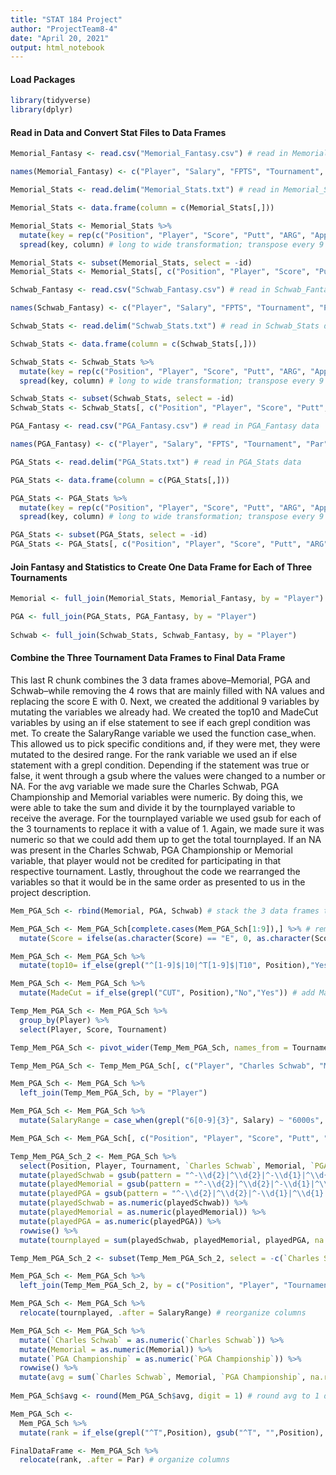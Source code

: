 ```yaml
---
title: "STAT 184 Project"
author: "ProjectTeam8-4"
date: "April 20, 2021"
output: html_notebook
---
```


#### Load Packages
```r
library(tidyverse) 
library(dplyr)
```

#### Read in Data and Convert Stat Files to Data Frames
```r
Memorial_Fantasy <- read.csv("Memorial_Fantasy.csv") # read in Memorial_Fantasy data

names(Memorial_Fantasy) <- c("Player", "Salary", "FPTS", "Tournament", "Par") # change Name variable to Player

Memorial_Stats <- read.delim("Memorial_Stats.txt") # read in Memorial_Stats data

Memorial_Stats <- data.frame(column = c(Memorial_Stats[,]))

Memorial_Stats <- Memorial_Stats %>%
  mutate(key = rep(c("Position", "Player", "Score", "Putt", "ARG", "App", "OTT", "T2G", "Total"), n()/9), id = cumsum(key == "Position")) %>%
  spread(key, column) # long to wide transformation; transpose every 9 rows of Memorial_Stats into a column

Memorial_Stats <- subset(Memorial_Stats, select = -id)
Memorial_Stats <- Memorial_Stats[, c("Position", "Player", "Score", "Putt", "ARG", "App", "OTT", "T2G", "Total")] # reorganize columns

Schwab_Fantasy <- read.csv("Schwab_Fantasy.csv") # read in Schwab_Fantasy data

names(Schwab_Fantasy) <- c("Player", "Salary", "FPTS", "Tournament", "Par") # change Name variable to Player

Schwab_Stats <- read.delim("Schwab_Stats.txt") # read in Schwab_Stats data

Schwab_Stats <- data.frame(column = c(Schwab_Stats[,]))

Schwab_Stats <- Schwab_Stats %>%
  mutate(key = rep(c("Position", "Player", "Score", "Putt", "ARG", "App", "OTT", "T2G", "Total"), n()/9), id = cumsum(key == "Position")) %>%
  spread(key, column) # long to wide transformation; transpose every 9 rows of Memorial_Stats into a column

Schwab_Stats <- subset(Schwab_Stats, select = -id)
Schwab_Stats <- Schwab_Stats[, c("Position", "Player", "Score", "Putt", "ARG", "App", "OTT", "T2G", "Total")] # reorganize columns

PGA_Fantasy <- read.csv("PGA_Fantasy.csv") # read in PGA_Fantasy data

names(PGA_Fantasy) <- c("Player", "Salary", "FPTS", "Tournament", "Par") # change Name variable to Player

PGA_Stats <- read.delim("PGA_Stats.txt") # read in PGA_Stats data

PGA_Stats <- data.frame(column = c(PGA_Stats[,]))

PGA_Stats <- PGA_Stats %>%
  mutate(key = rep(c("Position", "Player", "Score", "Putt", "ARG", "App", "OTT", "T2G", "Total"), n()/9), id = cumsum(key == "Position")) %>% 
  spread(key, column) # long to wide transformation; transpose every 9 rows of Memorial_Stats into a column

PGA_Stats <- subset(PGA_Stats, select = -id)
PGA_Stats <- PGA_Stats[, c("Position", "Player", "Score", "Putt", "ARG", "App", "OTT", "T2G", "Total")] # reorganize columns
```

#### Join Fantasy and Statistics to Create One Data Frame for Each of Three Tournaments
```r
Memorial <- full_join(Memorial_Stats, Memorial_Fantasy, by = "Player")

PGA <- full_join(PGA_Stats, PGA_Fantasy, by = "Player")
  
Schwab <- full_join(Schwab_Stats, Schwab_Fantasy, by = "Player")
```

#### Combine the Three Tournament Data Frames to Final Data Frame

This last R chunk combines the 3 data frames above--Memorial, PGA and Schwab--while removing the 4 rows that are mainly filled with NA values and replacing the score E with 0. Next, we created the additional 9 variables by mutating the variables we already had. We created the top10 and MadeCut variables by using an if else statement to see if each grepl condition was met. To create the SalaryRange variable we used the function case_when. This allowed us to pick specific conditions and, if they were met, they were mutated to the desired range. For the rank variable we used an if else statement with a grepl condition. Depending if the statement was true or false, it went through a gsub where the values were changed to a number or NA. For the avg variable we made sure the Charles Schwab, PGA Championship and Memorial variables were numeric. By doing this, we were able to take the sum and divide it by the tournplayed variable to receive the average. For the tournplayed variable we used gsub for each of the 3 tournaments to replace it with a value of 1. Again, we made sure it was numeric so that we could add them up to get the total tournplayed. If an NA was present in the Charles Schwab, PGA Championship or Memorial variable, that player would not be credited for participating in that respective tournament. Lastly, throughout the code we rearranged the variables so that it would be in the same order as presented to us in the project description.

```r
Mem_PGA_Sch <- rbind(Memorial, PGA, Schwab) # stack the 3 data frames together

Mem_PGA_Sch <- Mem_PGA_Sch[complete.cases(Mem_PGA_Sch[1:9]),] %>% # removes 4 rows with NA
  mutate(Score = ifelse(as.character(Score) == "E", 0, as.character(Score))) # replace score E with 0

Mem_PGA_Sch <- Mem_PGA_Sch %>%
  mutate(top10= if_else(grepl("^[1-9]$|10|^T[1-9]$|T10", Position),"Yes", "No")) # add top10 variable

Mem_PGA_Sch <- Mem_PGA_Sch %>%
  mutate(MadeCut = if_else(grepl("CUT", Position),"No","Yes")) # add MadeCut variable

Temp_Mem_PGA_Sch <- Mem_PGA_Sch %>%
  group_by(Player) %>%
  select(Player, Score, Tournament)

Temp_Mem_PGA_Sch <- pivot_wider(Temp_Mem_PGA_Sch, names_from = Tournament, values_from = Score)

Temp_Mem_PGA_Sch <- Temp_Mem_PGA_Sch[, c("Player", "Charles Schwab", "Memorial", "PGA Championship")] # reorganize columns

Mem_PGA_Sch <- Mem_PGA_Sch %>%
  left_join(Temp_Mem_PGA_Sch, by = "Player")

Mem_PGA_Sch <- Mem_PGA_Sch %>%
  mutate(SalaryRange = case_when(grepl("6[0-9]{3}", Salary) ~ "6000s", grepl("7[0-9]{3}", Salary) ~ "7000s", grepl("8[0-9]{3}", Salary) ~ "8000s",grepl("9[0-9]{3}", Salary) ~ "9000s",grepl("1[0-9]{4}", Salary) ~ "10000s")) # add SalaryRange variable

Mem_PGA_Sch <- Mem_PGA_Sch[, c("Position", "Player", "Score", "Putt", "ARG", "App", "OTT", "T2G", "Total", "Salary", "FPTS", "Tournament", "Par", "top10", "MadeCut", "SalaryRange", "Charles Schwab", "Memorial", "PGA Championship")] # reorganize columns

Temp_Mem_PGA_Sch_2 <- Mem_PGA_Sch %>%
  select(Position, Player, Tournament, `Charles Schwab`, Memorial, `PGA Championship`) %>%
  mutate(playedSchwab = gsub(pattern = "^-\\d{2}|^\\d{2}|^-\\d{1}|^\\d{1}|", replacement = "1", `Charles Schwab`)) %>%
  mutate(playedMemorial = gsub(pattern = "^-\\d{2}|^\\d{2}|^-\\d{1}|^\\d{1}|", replacement = "1", Memorial)) %>%
  mutate(playedPGA = gsub(pattern = "^-\\d{2}|^\\d{2}|^-\\d{1}|^\\d{1}|", replacement = "1", `PGA Championship`)) %>%
  mutate(playedSchwab = as.numeric(playedSchwab)) %>%
  mutate(playedMemorial = as.numeric(playedMemorial)) %>%
  mutate(playedPGA = as.numeric(playedPGA)) %>%
  rowwise() %>%
  mutate(tournplayed = sum(playedSchwab, playedMemorial, playedPGA, na.rm = TRUE)) # create tournplayed variable

Temp_Mem_PGA_Sch_2 <- subset(Temp_Mem_PGA_Sch_2, select = -c(`Charles Schwab`, Memorial, `PGA Championship`, playedSchwab, playedMemorial, playedPGA)) # delete extra columns

Mem_PGA_Sch <- Mem_PGA_Sch %>%
  left_join(Temp_Mem_PGA_Sch_2, by = c("Position", "Player", "Tournament")) # add tournplayed variable

Mem_PGA_Sch <- Mem_PGA_Sch %>%
  relocate(tournplayed, .after = SalaryRange) # reorganize columns

Mem_PGA_Sch <- Mem_PGA_Sch %>%
  mutate(`Charles Schwab` = as.numeric(`Charles Schwab`)) %>%
  mutate(Memorial = as.numeric(Memorial)) %>%
  mutate(`PGA Championship` = as.numeric(`PGA Championship`)) %>%
  rowwise() %>%
  mutate(avg = sum(`Charles Schwab`, Memorial, `PGA Championship`, na.rm = TRUE)/tournplayed) # add avg variable
  
Mem_PGA_Sch$avg <- round(Mem_PGA_Sch$avg, digit = 1) # round avg to 1 decimal place

Mem_PGA_Sch <-
  Mem_PGA_Sch %>%
  mutate(rank = if_else(grepl("^T",Position), gsub("^T", "",Position), gsub("CUT", "NA", Position))) # add rank variable

FinalDataFrame <- Mem_PGA_Sch %>%
  relocate(rank, .after = Par) # organize columns
```
